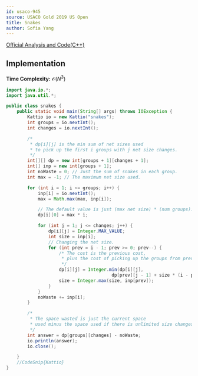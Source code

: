 ```yaml
---
id: usaco-945
source: USACO Gold 2019 US Open
title: Snakes
author: Sofia Yang
---
```


[Official Analysis and Code(C++)](http://www.usaco.org/current/data/sol_snakes_gold_open19.html)

## Implementation

**Time Complexity:** $\mathcal{O}(N^3)$

<LanguageSection>
<JavaSection>

```java
import java.io.*;
import java.util.*;

public class snakes {
	public static void main(String[] args) throws IOException {
		Kattio io = new Kattio("snakes");
		int groups = io.nextInt();
		int changes = io.nextInt();

		/*
		 * dp[i][j] is the min sum of net sizes used
		 * to pick up the first i groups with j net size changes.
		 */
		int[][] dp = new int[groups + 1][changes + 1];
		int[] inp = new int[groups + 1];
		int noWaste = 0; // Just the sum of snakes in each group.
		int max = -1; // The maximum net size used.

		for (int i = 1; i <= groups; i++) {
			inp[i] = io.nextInt();
			max = Math.max(max, inp[i]);

			// The default value is just (max net size) * (num groups).
			dp[i][0] = max * i;

			for (int j = 1; j <= changes; j++) {
				dp[i][j] = Integer.MAX_VALUE;
				int size = inp[i];
				// Changing the net size.
				for (int prev = i - 1; prev >= 0; prev--) {
					/* The cost is the previous cost,
					 * plus the cost of picking up the groups from prev to i.
					 */
					dp[i][j] = Integer.min(dp[i][j],
										dp[prev][j - 1] + size * (i - prev));
					size = Integer.max(size, inp[prev]);
				}
			}
			noWaste += inp[i];
		}

		/*
		 * The space wasted is just the current space
		 * used minus the space used if there is unlimited size changes.
		 */
		int answer = dp[groups][changes] - noWaste;
		io.println(answer);
		io.close();

	}
	//CodeSnip{Kattio}
}
```
</JavaSection>
</LanguageSection>
